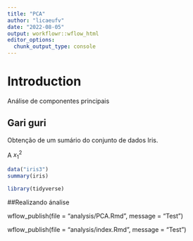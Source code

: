 ```yaml
---
title: "PCA"
author: "licaeufv"
date: "2022-08-05"
output: workflowr::wflow_html
editor_options:
  chunk_output_type: console
---
```


# Introduction
Análise de componentes principais

## Gari guri 

Obtenção de um sumário do conjunto de dados Iris.

A $x_{1}^{2}$
```r

data("iris3")
summary(iris)
```



```r
library(tidyverse)
```

##Realizando ánalise


wflow_publish(file = "analysis/PCA.Rmd", message = "Test")

wflow_publish(file = "analysis/index.Rmd", message = "Test")

